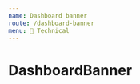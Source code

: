 ```yaml
---
name: Dashboard banner
route: /dashboard-banner
menu: 🧰 Technical
---
```



# DashboardBanner

<Playground fullBleed noPadding>
  <DashboardBanner
    title="Mes contrats"
    backgroundColor="#00adc6"
    description="Exercitation quis veniam nisi do labore consectetur est magna consequat."
  >
    <SearchAction
      label="Rechercher un salarié"
      placeholder="Rechercher un salarié"
      submitLabel="Rechercher"
      onSubmit={console.log}
    />
  </DashboardBanner>
</Playground>

<Playground fullBleed noPadding>
  <DashboardBanner
    title="Mes contrats"
    backgroundColor="#00adc6"
    description="Exercitation quis veniam nisi do labore consectetur est magna consequat."
  />
</Playground>
